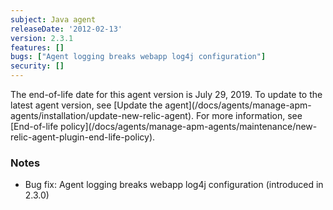 ```yaml
---
subject: Java agent
releaseDate: '2012-02-13'
version: 2.3.1
features: []
bugs: ["Agent logging breaks webapp log4j configuration"]
security: []
---
```


<Callout variant="important">
  The end-of-life date for this agent version is July 29, 2019. To update to the latest agent version, see [Update the agent](/docs/agents/manage-apm-agents/installation/update-new-relic-agent). For more information, see [End-of-life policy](/docs/agents/manage-apm-agents/maintenance/new-relic-agent-plugin-end-life-policy).
</Callout>

### Notes

* Bug fix: Agent logging breaks webapp log4j configuration (introduced in 2.3.0)
